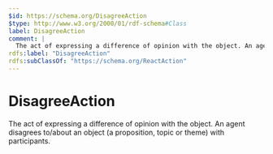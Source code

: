 ```yaml
---
$id: https://schema.org/DisagreeAction
$type: http://www.w3.org/2000/01/rdf-schema#Class
label: DisagreeAction
comment: |
  The act of expressing a difference of opinion with the object. An agent disagrees to/about an object (a proposition, topic or theme) with participants.
rdfs:label: "DisagreeAction"
rdfs:subClassOf: "https://schema.org/ReactAction"
---
```


# DisagreeAction

The act of expressing a difference of opinion with the object. An agent disagrees to/about an object (a proposition, topic or theme) with participants.


